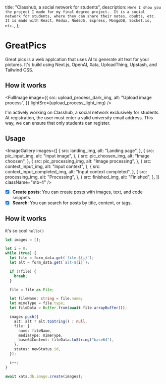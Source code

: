 


  title: "Classhub, a social network for students",
  description: `Here I show you the project I made for my final degree project. 
    It is a social network for students, where they can share their notes, doubts, etc. 
    It is made with React, Redux, NodeJS, Express, MongoDB, Socket.io, etc.`,
};

# GreatPics

<ViewAppButton href="https://www.greatpics.app/" />

Great pics is a web applcation that uses AI to generate alt text for your pictures. It's build using Next.js, OpenAI, Xata, UploadThing, Upstash, and Tailwind CSS.

## How it works

<FullImage
  image={{
    src: upload_process_dark_img,
    alt: "Upload image process",
  }}
  lightSrc={upload_process_light_img}
/>

I'm actively working on Classhub, a social network exclusively for students. At registration, the user must enter a valid university email address. This way, we can ensure that only students can register.

## Usage

<ImageGallery
  images={[
    {
      src: landing_img,
      alt: "Landing page",
    },
    {
      src: pic_input_img,
      alt: "Input image",
    },
    {
      src: pic_choosen_img,
      alt: "Image choosen",
    },
    {
      src: pic_processing_img,
      alt: "Image processing",
    },
    {
      src: context_input_img,
      alt: "Input context",
    },
    {
      src: context_input_completed_img,
      alt: "Input context completed",
    },
    {
      src: processing_img,
      alt: "Processing",
    },
    {
      src: finished_img,
      alt: "Finished",
    },
  ]}
  className="mb-4"
/>

- [x] **Create posts**: You can create posts with images, text, and code snippets.
- [x] **Search**: You can search for posts by title, content, or tags.

## How it works

it's so cool `hello()`

```ts showLineNumbers title="src/pages/api/posts/[id]/images.ts"  {6-10, 13}
let images = [];

let i = 0;
while (true) {
  let file = form_data.get(`file-${i}`);
  let alt = form_data.get(`alt-${i}`);

  if (!file) {
    break;
  }

  file = file as File;

  let fileName: string = file.name;
  let mimeType = file.type;
  let fileData = Buffer.from(await file.arrayBuffer());

  images.push({
    alt: alt ? alt.toString() : null,
    file: {
      name: fileName,
      mediaType: mimeType,
      base64Content: fileData.toString("base64"),
    },
    status: newStatus.id,
  });

  i++;
}

await xata.db.image.create(images);
```
